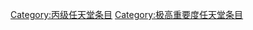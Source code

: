 {{empty category}}
[[Category:丙级任天堂条目|Category:丙级任天堂条目]]
[[Category:极高重要度任天堂条目|Category:极高重要度任天堂条目]]